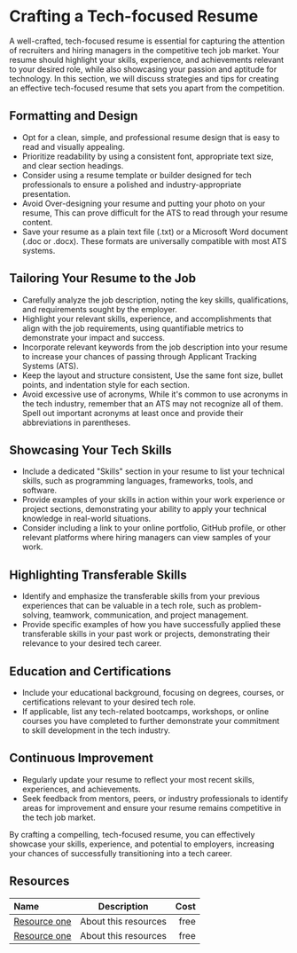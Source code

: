 # Crafting a Tech-focused Resume

A well-crafted, tech-focused resume is essential for capturing the attention of recruiters and hiring managers in the
competitive tech job market. Your resume should highlight your skills, experience, and achievements relevant to your
desired role, while also showcasing your passion and aptitude for technology. In this section, we will discuss strategies
and tips for creating an effective tech-focused resume that sets you apart from the competition.

## Formatting and Design

- Opt for a clean, simple, and professional resume design that is easy to read and visually appealing.
- Prioritize readability by using a consistent font, appropriate text size, and clear section headings.
- Consider using a resume template or builder designed for tech professionals to ensure a polished and
  industry-appropriate presentation.
- Avoid Over-designing your resume and putting your photo on your resume, This can prove difficult for the ATS
  to read through your resume content.
- Save your resume as a plain text file (.txt) or a Microsoft Word document (.doc or .docx). These formats are
  universally compatible with most ATS systems.

## Tailoring Your Resume to the Job

- Carefully analyze the job description, noting the key skills, qualifications, and requirements sought by the employer.
- Highlight your relevant skills, experience, and accomplishments that align with the job requirements, using quantifiable
  metrics to demonstrate your impact and success.
- Incorporate relevant keywords from the job description into your resume to increase your chances of passing through
  Applicant Tracking Systems (ATS).
- Keep the layout and structure consistent, Use the same font size, bullet points, and indentation style for each section.
- Avoid excessive use of acronyms, While it's common to use acronyms in the tech industry, remember that an ATS may not
  recognize all of them. Spell out important acronyms at least once and provide their abbreviations in parentheses.

## Showcasing Your Tech Skills

- Include a dedicated "Skills" section in your resume to list your technical skills, such as programming languages,
  frameworks, tools, and software.
- Provide examples of your skills in action within your work experience or project sections, demonstrating your ability
  to apply your technical knowledge in real-world situations.
- Consider including a link to your online portfolio, GitHub profile, or other relevant platforms where hiring managers
  can view samples of your work.

## Highlighting Transferable Skills

- Identify and emphasize the transferable skills from your previous experiences that can be valuable in a tech role, such
  as problem-solving, teamwork, communication, and project management.
- Provide specific examples of how you have successfully applied these transferable skills in your past work or projects,
  demonstrating their relevance to your desired tech career.

## Education and Certifications

- Include your educational background, focusing on degrees, courses, or certifications relevant to your desired tech role.
- If applicable, list any tech-related bootcamps, workshops, or online courses you have completed to further demonstrate
  your commitment to skill development in the tech industry.

## Continuous Improvement

- Regularly update your resume to reflect your most recent skills, experiences, and achievements.
- Seek feedback from mentors, peers, or industry professionals to identify areas for improvement and ensure your resume
  remains competitive in the tech job market.

By crafting a compelling, tech-focused resume, you can effectively showcase your skills, experience, and potential to
employers, increasing your chances of successfully transitioning into a tech career.

## Resources

| Name   | Description | Cost |
| :----- | :----: | ----: |
| [Resource one](https://example.com/)    |  About this resources   |   free |
| [Resource one](https://example.com/)    |  About this resources   |   free |